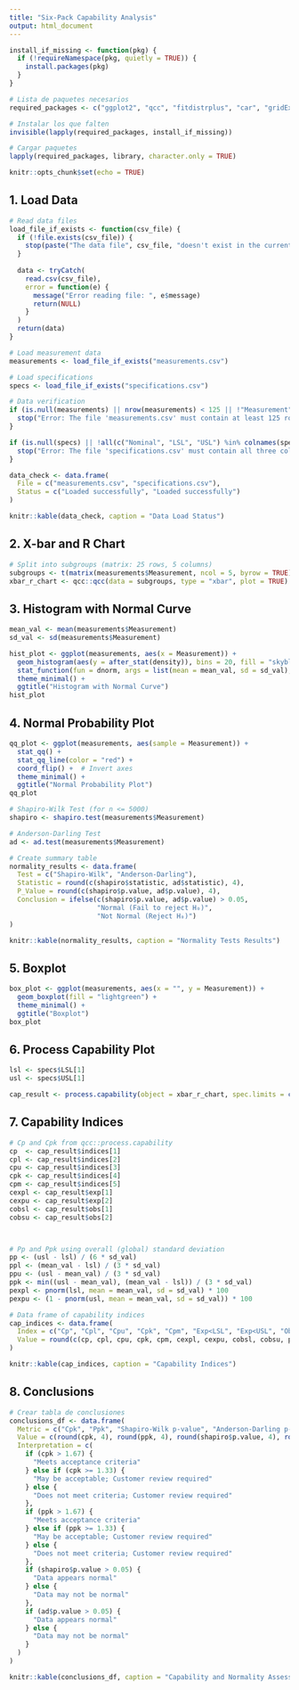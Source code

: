 ---
title: "Six-Pack Capability Analysis"
output: html_document
---

```{r setup, include=FALSE}
install_if_missing <- function(pkg) {
  if (!requireNamespace(pkg, quietly = TRUE)) {
    install.packages(pkg)
  }
}

# Lista de paquetes necesarios
required_packages <- c("ggplot2", "qcc", "fitdistrplus", "car", "gridExtra", "patchwork", "knitr", "nortest")

# Instalar los que falten
invisible(lapply(required_packages, install_if_missing))

# Cargar paquetes
lapply(required_packages, library, character.only = TRUE)

knitr::opts_chunk$set(echo = TRUE)
```

## 1. Load Data

```{r load_data, echo = FALSE}
# Read data files
load_file_if_exists <- function(csv_file) {
  if (!file.exists(csv_file)) {
    stop(paste("The data file", csv_file, "doesn't exist in the current directory."))
  }
  
  data <- tryCatch(
    read.csv(csv_file),
    error = function(e) {
      message("Error reading file: ", e$message)
      return(NULL)
    }
  )
  return(data)
}

# Load measurement data
measurements <- load_file_if_exists("measurements.csv")

# Load specifications
specs <- load_file_if_exists("specifications.csv")

# Data verification
if (is.null(measurements) || nrow(measurements) < 125 || !"Measurement" %in% colnames(measurements)) {
  stop("Error: The file 'measurements.csv' must contain at least 125 rows and a column named 'Measurement'.")
}

if (is.null(specs) || !all(c("Nominal", "LSL", "USL") %in% colnames(specs))) {
  stop("Error: The file 'specifications.csv' must contain all three columns: 'Nominal', 'LSL', and 'USL'.")
}

data_check <- data.frame(
  File = c("measurements.csv", "specifications.csv"),
  Status = c("Loaded successfully", "Loaded successfully")
)

knitr::kable(data_check, caption = "Data Load Status")
```

## 2. X-bar and R Chart

```{r xr_chart, echo = FALSE}
# Split into subgroups (matrix: 25 rows, 5 columns)
subgroups <- t(matrix(measurements$Measurement, ncol = 5, byrow = TRUE))
xbar_r_chart <- qcc::qcc(data = subgroups, type = "xbar", plot = TRUE)
```

## 3. Histogram with Normal Curve

```{r histogram, echo = FALSE}
mean_val <- mean(measurements$Measurement)
sd_val <- sd(measurements$Measurement)

hist_plot <- ggplot(measurements, aes(x = Measurement)) +
  geom_histogram(aes(y = after_stat(density)), bins = 20, fill = "skyblue", color = "black") +
  stat_function(fun = dnorm, args = list(mean = mean_val, sd = sd_val), color = "red", lwd = 1) +
  theme_minimal() +
  ggtitle("Histogram with Normal Curve")
hist_plot
```

## 4. Normal Probability Plot

```{r normal_probability_plot, echo = FALSE}
qq_plot <- ggplot(measurements, aes(sample = Measurement)) +
  stat_qq() +
  stat_qq_line(color = "red") +
  coord_flip() +  # Invert axes
  theme_minimal() +
  ggtitle("Normal Probability Plot")
qq_plot

# Shapiro-Wilk Test (for n <= 5000)
shapiro <- shapiro.test(measurements$Measurement)

# Anderson-Darling Test
ad <- ad.test(measurements$Measurement)

# Create summary table
normality_results <- data.frame(
  Test = c("Shapiro-Wilk", "Anderson-Darling"),
  Statistic = round(c(shapiro$statistic, ad$statistic), 4),
  P_Value = round(c(shapiro$p.value, ad$p.value), 4),
  Conclusion = ifelse(c(shapiro$p.value, ad$p.value) > 0.05,
                      "Normal (Fail to reject H₀)",
                      "Not Normal (Reject H₀)")
)

knitr::kable(normality_results, caption = "Normality Tests Results")
```

## 5. Boxplot

```{r boxplot, echo = FALSE}
box_plot <- ggplot(measurements, aes(x = "", y = Measurement)) +
  geom_boxplot(fill = "lightgreen") +
  theme_minimal() +
  ggtitle("Boxplot")
box_plot
```

## 6. Process Capability Plot

```{r process_capability_plot, echo = FALSE}
lsl <- specs$LSL[1]
usl <- specs$USL[1]

cap_result <- process.capability(object = xbar_r_chart, spec.limits = c(lsl, usl))
```

## 7. Capability Indices

```{r capability_indices, echo = FALSE}
# Cp and Cpk from qcc::process.capability
cp  <- cap_result$indices[1]
cpl <- cap_result$indices[2]
cpu <- cap_result$indices[3]
cpk <- cap_result$indices[4]
cpm <- cap_result$indices[5]
cexpl <- cap_result$exp[1]
cexpu <- cap_result$exp[2]
cobsl <- cap_result$obs[1]
cobsu <- cap_result$obs[2]



# Pp and Ppk using overall (global) standard deviation
pp <- (usl - lsl) / (6 * sd_val)
ppl <- (mean_val - lsl) / (3 * sd_val)
ppu <- (usl - mean_val) / (3 * sd_val)
ppk <- min((usl - mean_val), (mean_val - lsl)) / (3 * sd_val)
pexpl <- pnorm(lsl, mean = mean_val, sd = sd_val) * 100
pexpu <- (1 - pnorm(usl, mean = mean_val, sd = sd_val)) * 100

# Data frame of capability indices
cap_indices <- data.frame(
  Index = c("Cp", "Cpl", "Cpu", "Cpk", "Cpm", "Exp<LSL", "Exp<USL", "Obs<LSL", "Obs<USL", "Pp", "Ppl", "Ppu", "Ppk", "Exp<LSL", "Exp<USL"),
  Value = round(c(cp, cpl, cpu, cpk, cpm, cexpl, cexpu, cobsl, cobsu, pp, ppl, ppu, ppk, pexpl, pexpu), 4)
)

knitr::kable(cap_indices, caption = "Capability Indices")
```

## 8. Conclusions
```{r conclusions, echo=FALSE}
# Crear tabla de conclusiones
conclusions_df <- data.frame(
  Metric = c("Cpk", "Ppk", "Shapiro-Wilk p-value", "Anderson-Darling p-value"),
  Value = c(round(cpk, 4), round(ppk, 4), round(shapiro$p.value, 4), round(ad$p.value, 4)),
  Interpretation = c(
    if (cpk > 1.67) {
      "Meets acceptance criteria"
    } else if (cpk >= 1.33) {
      "May be acceptable; Customer review required"
    } else {
      "Does not meet criteria; Customer review required"
    },
    if (ppk > 1.67) {
      "Meets acceptance criteria"
    } else if (ppk >= 1.33) {
      "May be acceptable; Customer review required"
    } else {
      "Does not meet criteria; Customer review required"
    },
    if (shapiro$p.value > 0.05) {
      "Data appears normal"
    } else {
      "Data may not be normal"
    },
    if (ad$p.value > 0.05) {
      "Data appears normal"
    } else {
      "Data may not be normal"
    }
  )
)

knitr::kable(conclusions_df, caption = "Capability and Normality Assessment Summary")
```